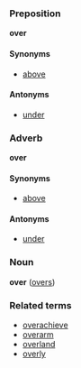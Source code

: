 ===Preposition===
'''over'''

====Synonyms====
*[[above]]

====Antonyms====
*[[under]]

===Adverb===
'''over'''

====Synonyms====
*[[above]]

====Antonyms====
*[[under]]

===Noun===
'''over''' ([[overs]])

===Related terms===
*[[overachieve]]
*[[overarm]]
*[[overland]]
*[[overly]]